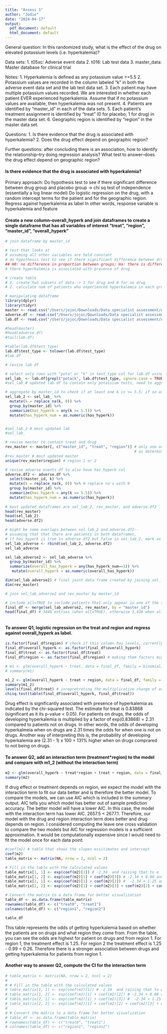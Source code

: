 ```yaml
---
title: "Assess 1"
author: "Jodie"
date: "2024-04-17"
output:
  pdf_document: default
  html_document: default
---
```


General question: In this randomized study, what is the effect of the drug on elevated potassium levels (i.e. hyperkalemia)?
 
 
Data sets:
1.     t05xc: Adverse event data
2.     t016: Lab test data
3.     master_data: Master database for clinical trial
 
Notes:
1.     Hyperkalemia is defined as any potassium value >=5.5
2.     Potassium values are recorded in the column labeled “k” in both the adverse event data set and the lab test data set.
3.     Each patient may have multiple potassium values recorded. We are interested in whether each patient EVER experienced hyperkalemia. Assume that if no potassium values are available, then hyperkalemia was not present.
4.     Patients are identified by “master_id” in each of the data sets.
5.     Each patient’s treatment assignment is identified by “treat” (0 for placebo; 1 for drug) in the master data set.
6.     Geographic region is identified by “region” in the master data set.
 
Questions:
1.     Is there evidence that the drug is associated with hyperkalemia?
2.     Does the drug effect depend on geographic region?
 


Further questions:
after concluding there is an association, how to identify the relationship--try doing regression analysis?
What test to answer--does the drug effect depend on geographic region?

####     Is there evidence that the drug is associated with hyperkalemia?

Primary approach: 
Do hypothesis test to see if there significant difference between drug group and placebo group -> chi sq test of independence (essentially a log linear model)
Do logistic regression on the drug, with a random intercept terms for the patient and for the geographic region. Regress against hyperkalemia as label
In other words, response variable is hyperkalemia and feature 

#### Create a new column--overall_hyperk and join dataframes to create a single dataframe that has all variables of interest "treat", "region", "master_id", "overall_hyperk"

```r
# join dataframe by master_id

# test that looks at 
# assuming all other variables are held constant
# do hypothesis test to see if there significant difference between drug group and placebo group -> chi sq test of independence 
## H0: no difference in proportion between groups; Ha: there is difference between groups; if p-val < 0.05, reject H0 and can claim 
# there hyperkalmeia is associated with presence of drug

# create table
# 1. create two subsets of data--> 1 for drug and 0 for no drug
# 2. calculate num of patients who experienced hyperkalemia in each group

# manipulating dataframe
library(dplyr)
library(tidyr)
master <- read.csv("/Users/jojoc/Downloads/Data specialist assessment/Assignment No 1/master_data.csv")
adverse.df <- read.csv("/Users/jojoc/Downloads/Data specialist assessment/Assignment No 1/t016.csv") 
lab.df <- read.csv("/Users/jojoc/Downloads/Data specialist assessment/Assignment No 1/t05xc.csv")

#head(master)
#head(adverse.df)
#tail(lab.df)

#table(lab.df$test_type)
lab.df$test_type <- tolower(lab.df$test_type)
#lab.df

# revise lab df

# select only rows with "pota" or "k" in test_type col for lab.df using regular expression --> to include only potassium tests results
sel_lab_ <- lab.df[grepl("pota|k", lab.df$test_type, ignore.case = TRUE), ]
#sel_lab_# updated lab df to contain only potassium tests, need to aggregate by patient later to assign 0 or 1 to has_hyperk

# aggregate by master_id to check if at least one k is >= 5.5; if so assign 1 (true) to has_hyperk col
sel_lab_2 <- sel_lab_ %>%
  mutate(k = replace_na(k, 0)) %>%
  group_by(master_id) %>%
  summarize(has_hyperk = any(k >= 5.5)) %>%
  mutate(has_hyperk_num = as.numeric(has_hyperk))


#sel_lab_2 # most updated lab
#sel_lab_

# revise master to contain treat and drug
rev_master <- master[, c("master_id", "treat", "region")] # only one occurrence for each patient 
                                                          # as determined doing table()
#rev_master # most updated master
unique(rev_master$region) # region 1 or 2

# revise adverse events df to also have has_hyperk col
adverse.df2 <- adverse.df %>%
  select(master_id, k) %>%
  mutate(k = replace_na(k, 0)) %>% # replace na's with 0
  group_by(master_id) %>%
  summarize(has_hyperk = any(k >= 5.5)) %>%
  mutate(has_hyperk_num = as.numeric(has_hyperk))
  
# most updated dataframes are sel_lab_2, rev_master, and adverse.df2
head(rev_master)
head(sel_lab_2)
head(adverse.df2)

# might be some overlaps between sel_lab_2 and adverse.df2--
# assuming that that there are patients in both dataframes,
# if has hyperk is true in adverse.df2 but false in sel_lab_2, mark as true overall for has_hyperk
sel_lab_adverse <- rbind(sel_lab_2, adverse.df2)
sel_lab_adverse

sel_lab_adverse2 <- sel_lab_adverse %>%
  group_by(master_id) %>%
  summarize(overall_has_hyperk = any(has_hyperk_num==1)) %>%
   mutate(overall_hyperk = as.numeric(overall_has_hyperk))

dim(sel_lab_adverse2) # final joint data frame created by joining sel_lab_2 and adverse.df2
dim(rev_master)

# join sel_lab_adverse2 and rev_master by master_id

# include all=TRUE to include patients that only appear in one of the two dfs being merged
final_df <- merge(sel_lab_adverse2, rev_master, by = "master_id")
head(final_df) # 3446 entries (when all=TRUE), otherwise 3,436 when all is false 



```

#### To answer Q1, logistic regression on the treat and region and regress against overall_hyperk as label.

```r
is.factor(final_df$region) # check if this column has levels, currently not so convert 
final_df$overall_hyperk <- as.factor(final_df$overall_hyperk)
final_df$treat <- as.factor(final_df$treat)
final_df$region <- as.factor(final_df$region) # making them factors might not make diference since each variable has two levels

# m1 <- glm(overall_hyperk ~ treat, data = final_df, family = binomial)
# summary(m1)
```

```r
m1_2 <- glm(overall_hyperk ~ treat + region, data = final_df, family = binomial)
summary(m1_2)
levels(final_df$treat) # inrepretreting the multiplicative change of odds in favor of y=1 as patient goes from no drug to drug effect
chisq.test(table(final_df$overall_hyperk, final_df$treat))

```

Drug effect is significantly associated with presence of hyperkalemia as indicated by the chi-squared test. The estimate for treat is 0.83868 (significant as it its p-value < 0.05). For patients on drugs, the odds of developing hyperkalemia is multiplied by a factor of exp(0.83868) = 2.31 compared to patients not on drugs. In other words, the odds of developing hyperkalmeia when on drugs are 2.31 times the odds for when one is not on drugs. Another way of interpreting this is, the probability of developing hyperkalemia are (2.31 - 1) x 100 = 131% higher when on drugs comprared to not being on drugs.


#### To answer Q2, add an interaction term (treatment*region) to the model and compare with m1_2 (without the interaction term)

```r
m2 <- glm(overall_hyperk ~ treat*region + treat + region, data = final_df, family = binomial)
summary(m2)
```


If drug effect or treatment depends on region, we expect the model with the interaction term to fit our data better and is therefore the better model. To compare the models, we can use AIC which is included in the summary output. AIC tells you which model has better out of sample prediction accuracy. The better model will have a lower AIC. In this case, the model with the interaction term has lower AIC. 2657.5 < 2677.1. Therefore, our model with the drug and region interaction term does better and drug depends on region. I considered computing the leave one cross validation to compare the two models but AIC for regression models is a sufficient approximation. It would be computationally expensive since I would need to fit the model once for each data point.

```r
#coef(m2) # table that shows the slopes essitimates and intercept
coef(m2)
table_matrix <- matrix(NA, nrow = 2, ncol = 2)

# Fill in the table with the calculated values
table_matrix[1, 1] <- exp(coef(m2)[1]) # -2.34  and raising that to e
table_matrix[1, 2] <- exp(coef(m2)[1] + coef(m2)[3]) # -2.34 + 0.08 and raising that to e
table_matrix[2, 1] <- exp(coef(m2)[1] + coef(m2)[2]) #  -2.34 + 1.25 and raising that to e
table_matrix[2, 2] <- exp(coef(m2)[1] + coef(m2)[3] + coef(m2)[2] + coef(m2)[4]) # -2.34 + 0.08 - 0.99 and raising that to e

# Convert the matrix to a data frame for better visualization
table_df <- as.data.frame(table_matrix)
rownames(table_df) <- c("treat0", "treat1")
colnames(table_df) <- c("region1", "region2")

table_df

```

This table represents the odds of getting hyperkalemia based on whether the patients are on drugs and what region they come from. From the table, you can see the odds are highest for patient on drugs and from region 1. For region 1, the treatment effect is 1.25. For region 2 the treatment effect is 1.25 - 0.99 = 0.26. Therefore there is a stronger association between drugs and getting hyperkalemia for patients from region 1.

 
#### Another way to answer Q2, compute the CI for the interaction term

```r
# table_matrix <- matrix(NA, nrow = 2, ncol = 2)
# 
# # Fill in the table with the calculated values
# table_matrix[1, 1] <- exp(coef(m2)[1]) # -2.34  and raising that to e
# table_matrix[1, 2] <- exp(coef(m2)[1] + coef(m2)[2]) # -2.34 + 0.08 and raising that to e
# table_matrix[2, 1] <- exp(coef(m2)[1] + coef(m2)[3]) #  -2.34 + 1.25 and raising that to e
# table_matrix[2, 2] <- exp(coef(m2)[1] + coef(m2)[2] + coef(m2)[3] + coef(m2)[4]) # -2.34 + 0.08 - 0.99 and raising that to e
# 
# # Convert the matrix to a data frame for better visualization
# table_df <- as.data.frame(table_matrix)
# rownames(table_df) <- c("treat0", "treat1")
# colnames(table_df) <- c("region1", "region2")
```
